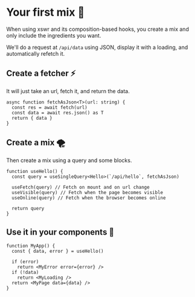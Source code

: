 # Your first mix 🧪

When using xswr and its composition-based hooks, you create a mix and only include the ingredients you want.

We'll do a request at `/api/data` using JSON, display it with a loading, and automatically refetch it.

## Create a fetcher ⚡️

It will just take an url, fetch it, and return the data.

```tsx
async function fetchAsJson<T>(url: string) {
  const res = await fetch(url)
  const data = await res.json() as T
  return { data }
}
```

## Create a mix 🌪

Then create a mix using a query and some blocks.

```tsx
function useHello() {
  const query = useSingleQuery<Hello>(`/api/hello`, fetchAsJson)
  
  useFetch(query) // Fetch on mount and on url change
  useVisible(query) // Fetch when the page becomes visible
  useOnline(query) // Fetch when the browser becomes online

  return query
}
```

## Use it in your components 🚀

```tsx
function MyApp() {
  const { data, error } = useHello()

  if (error)
    return <MyError error={error} />
  if (!data)
    return <MyLoading />
  return <MyPage data={data} />
}
```